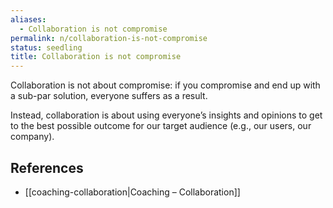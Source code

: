 ```yaml
---
aliases:
  - Collaboration is not compromise
permalink: n/collaboration-is-not-compromise
status: seedling
title: Collaboration is not compromise
---
```

Collaboration is not about compromise: if you compromise and end up with a sub-par solution, everyone suffers as a result.

Instead, collaboration is about using everyone’s insights and opinions to get to the best possible outcome for our target audience (e.g., our users, our company).

## References

- [[coaching-collaboration|Coaching – Collaboration]]
